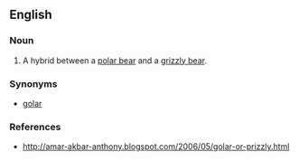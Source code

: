 ==English==

===Noun===
{{en-noun|prizzlies}}

# A hybrid between a [[polar bear]] and a [[grizzly bear]]. 

===Synonyms===
*[[golar]]

===References===
*http://amar-akbar-anthony.blogspot.com/2006/05/golar-or-prizzly.html